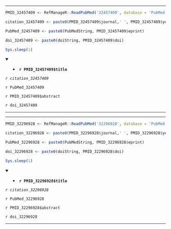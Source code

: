 

---

```r

PMID_32457409 <- RefManageR::ReadPubMed('32457409', database = 'PubMed')

citation_32457409 <- paste0(PMID_32457409$journal,' ', PMID_32457409$year, ' ', PMID_32457409$month,';', PMID_32457409$volume,'(', PMID_32457409$number,'):', PMID_32457409$pages)

PubMed_32457409 <- paste0(PubMedString, PMID_32457409$eprint)

doi_32457409 <- paste0(doiString, PMID_32457409$doi)

Sys.sleep(1)

```

<details open> <summary>
- **`r PMID_32457409$title`**
</summary> 

*`r citation_32457409`*

`r PubMed_32457409`

`r PMID_32457409$abstract`

`r doi_32457409`

</details>

---




---

```r

PMID_32296928 <- RefManageR::ReadPubMed('32296928', database = 'PubMed')

citation_32296928 <- paste0(PMID_32296928$journal,' ', PMID_32296928$year, ' ', PMID_32296928$month,';', PMID_32296928$volume,'(', PMID_32296928$number,'):', PMID_32296928$pages)

PubMed_32296928 <- paste0(PubMedString, PMID_32296928$eprint)

doi_32296928 <- paste0(doiString, PMID_32296928$doi)

Sys.sleep(1)

```

<details open> <summary>
- **`r PMID_32296928$title`**
</summary> 

*`r citation_32296928`*

`r PubMed_32296928`

`r PMID_32296928$abstract`

`r doi_32296928`

</details>

---


